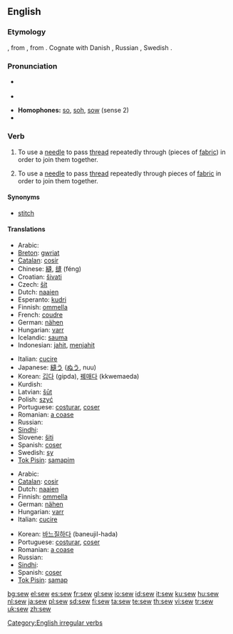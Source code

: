 ==English==

===Etymology===
{{etyl|ang}} {{term|siwian}}, from {{proto|Germanic|siwjan}}, from {{proto|Indo-European|sīw-}}. Cognate with Danish {{term|sy|lang=da}}, Russian {{term|шить|lang=ru}}, Swedish {{term|sy|lang=sv}}.

===Pronunciation===
* {{a|UK}} {{IPA|/səʊ/}}
* {{audio|en-us-sew.ogg|Audio (US)}}

* '''Homophones:''' [[so]], [[soh]], [[sow]] (sense 2)
* {{rhymes|əʊ}}

===Verb===
{{en-verb|sews|sewing|sewed|'''[[sewn]]''' ''or'' '''[[sewed]]'''}}

# {{transitive}} To use a [[needle]] to pass [[thread]] repeatedly through (pieces of [[fabric]]) in order to join them together.
# {{intransitive}} To use a [[needle]] to pass [[thread]] repeatedly through pieces of [[fabric]] in order to join them together.

====Synonyms====
* [[stitch]]

====Translations====
{{trans-top|(transitive) use a needle}}
* Arabic: {{Arab|[[خيط]]}} {{IPAchar|(xéyyaṭa)}}
* [[Breton]]: [[gwriat]]
* [[Catalan]]: [[cosir]]
* Chinese: [[縫]], [[缝]] (féng)
* Croatian: [[šivati]]
* Czech: [[šít]]
* Dutch: [[naaien]]
* Esperanto: [[kudri]]
* Finnish: [[ommella]]
* French: [[coudre]]
* German: [[nähen]]
* Hungarian: [[varr]]
* Icelandic: [[sauma]]
* Indonesian: [[jahit]], [[jahit|menjahit]]
{{trans-mid}}
* Italian: [[cucire]]
* Japanese: [[縫う]] ([[ぬう]], nuu)
* Korean: [[깁다]] (gipda), [[꿰매다]] (kkwemaeda)
* Kurdish: {{KUchar|[[دوورین]]}}
* Latvian: [[šūt]]
* Polish: [[szyć]]
* Portuguese: [[costurar]], [[coser]]
* Romanian: [[a coase]]
* Russian: {{t|ru|шить|tr=šit’}}
* [[Sindhi]]: {{SDchar|[[سِبَڻُ]]}}
* Slovene: [[šiti]]
* Spanish: [[coser]]
* Swedish: [[sy]]
* [[Tok Pisin]]: [[samapim]]
{{trans-bottom}}

{{trans-top|(intransitive) use a needle}}
* Arabic: {{Arab|[[خاط]]}} {{IPAchar|(xāṭa)}}
* [[Catalan]]: [[cosir]]
* Dutch: [[naaien]]
* Finnish: [[ommella]]
* German: [[nähen]]
* Hungarian: [[varr]]
* Italian: [[cucire]]
{{trans-mid}}
* Korean: [[바느질하다]] (baneujil-hada)
* Portuguese: [[costurar]], [[coser]]
* Romanian: [[a coase]]
* Russian: {{t|ru|шить|tr=šit’}}
* [[Sindhi]]: {{SDchar|[[سِبَڻُ]]}}
* Spanish: [[coser]]
* [[Tok Pisin]]: [[samap]]
{{trans-bottom}}

[[Category:English irregular verbs]]

[[bg:sew]]
[[el:sew]]
[[es:sew]]
[[fr:sew]]
[[gl:sew]]
[[io:sew]]
[[id:sew]]
[[it:sew]]
[[ku:sew]]
[[hu:sew]]
[[nl:sew]]
[[ja:sew]]
[[pl:sew]]
[[sd:sew]]
[[fi:sew]]
[[ta:sew]]
[[te:sew]]
[[th:sew]]
[[vi:sew]]
[[tr:sew]]
[[uk:sew]]
[[zh:sew]]